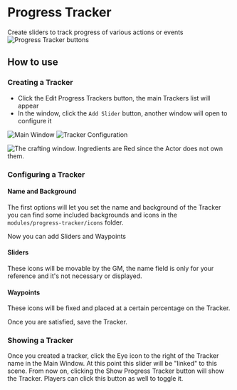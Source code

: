 
# Progress Tracker

Create sliders to track progress of various actions or events ![Progress
Tracker buttons](Ptbuttons.png "Progress Tracker buttons")

## How to use

### Creating a Tracker

  - Click the Edit Progress Trackers button, the main Trackers list will
    appear
  - In the window, click the `Add Slider` button, another window will
    open to configure it

![Main Window](Ptmainwindow.png "Main Window") ![Tracker
Configuration](Ptsliderconfig.png "Tracker Configuration")

<Image src="/../public/images/Mastercrafted/craftwindownoitem.png" alt="The crafting window. Ingredients are Red since the Actor does not own
them." width={2000} height={2000} className={styles.wikiimage}/>

### Configuring a Tracker

#### Name and Background

The first options will let you set the name and background of the
Tracker you can find some included backgrounds and icons in the
`modules/progress-tracker/icons` folder.

Now you can add Sliders and Waypoints

#### Sliders

These icons will be movable by the GM, the name field is only for your
reference and it's not necessary or displayed.

#### Waypoints

These icons will be fixed and placed at a certain percentage on the
Tracker.

Once you are satisfied, save the Tracker.

### Showing a Tracker

Once you created a tracker, click the Eye icon to the right of the
Tracker name in the Main Window. At this point this slider will be
"linked" to this scene. From now on, clicking the Show Progress Tracker
button will show the Tracker. Players can click this button as well to
toggle it.
